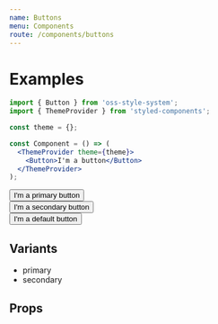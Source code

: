 ```yaml
---
name: Buttons
menu: Components
route: /components/buttons
---
```



# Examples

```jsx
import { Button } from 'oss-style-system';
import { ThemeProvider } from 'styled-components';

const theme = {};

const Component = () => (
  <ThemeProvider theme={theme}>
    <Button>I'm a button</Button>
  </ThemeProvider>
);
```

<Playground>
  <ThemeProvider theme={theme}>
    <React.Fragment>
      <div style={{marginBottom: '10px'}}><Button variant="primary">I'm a primary button</Button></div>
      <div style={{marginBottom: '10px'}}><Button variant="secondary">I'm a secondary button</Button></div>
      <div><Button>I'm a default button</Button></div>
    </React.Fragment>

  </ThemeProvider>
</Playground>

## Variants

- primary
- secondary

## Props

<Props of={Button} />
